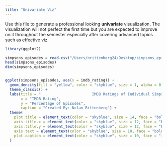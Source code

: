 ```yaml
---
title: "Univariate Viz"
---
```


Use this file to generate a professional looking **univariate** visualization. The visualization will not perfect the first time but you are expected to improve on it throughout the semester especially after covering advanced topics such as effective viz.



```r

library(ggplot2)

simpsons_episodes = read.csv("/Users/nrittenberg24/Desktop/simpsons_episodes.csv")
head(simpsons_episodes)
dim(simpsons_episodes)


ggplot(simpsons_episodes, aes(x = imdb_rating)) + 
  geom_density(fill = "yellow", color = "skyblue", size = 1, alpha = 0.7) + 
  theme_classic() +
  labs(title = "                       IMDB Ratings of Individual Simpsons Epidodes",
       x = "IMDB Rating",
       y = "Percentage of Episodes",
       caption = "Created By: Nolan Rittenberg") +
  theme(
    plot.title = element_text(color = "skyblue", size = 14, face = "bold"),  
    axis.title.x = element_text(color = "skyblue", size = 12, face = "bold"), 
    axis.title.y = element_text(color = "skyblue", size = 12, face = "bold"),  
    axis.text = element_text(color = "skyblue", size = 10, face = "bold"), 
    plot.caption = element_text(color = "skyblue", size = 10, face = "italic") 
  )




```

